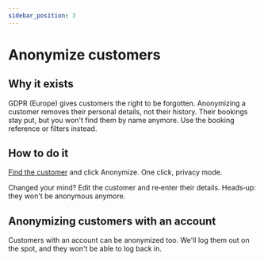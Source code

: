 ```yaml
---
sidebar_position: 3
---
```



# Anonymize customers

## Why it exists

GDPR (Europe) gives customers the right to be forgotten. Anonymizing a customer removes their personal details, not their history. Their bookings stay put, but you won't find them by name anymore. Use the booking reference or filters instead.

## How to do it

[Find the customer](https://dashboard.letsbook.app/customers) and click Anonymize. One click, privacy mode.

<InlineVideoPlayer
    videoSrc={anonymizeCustomerVideo}
/>

Changed your mind? Edit the customer and re‑enter their details. Heads‑up: they won't be anonymous anymore.

## Anonymizing customers with an account

Customers with an account can be anonymized too. We'll log them out on the spot, and they won't be able to log back in.
